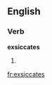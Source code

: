 
==English==

===Verb===
'''exsiccates'''

# {{third-person singular of|[[exsiccate]]}}

[[fr:exsiccates]]
